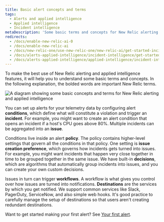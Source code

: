 ```yaml
---
title: Basic alert concepts and terms
tags:
  - Alerts and applied intelligence
  - Applied intelligence
  - Incident intelligence
metaDescription: 'Some basic terms and concepts for New Relic alerting and applied intelligence.'
redirects:
  - /docs/enable-new-relic-ai-0
  - /docs/enable-new-relic-ai
  - /docs/new-relic-one/use-new-relic-one/new-relic-ai/get-started-incident-intelligence
  - /docs/alerts-applied-intelligence/incident-intelligence/get-started-incident-intelligence
  - /docs/alerts-applied-intelligence/applied-intelligence/incident-intelligence/eu-us-datacenters-incident-intelligence
---
```




To make the best use of New Relic alerting and applied intelligence features, it will help you to understand some basic terms and concepts. In the following explanation, the bolded words are important New Relic terms.

<img
  title="A diagram showing some basic concepts and terms for New Relic alerting and applied intelligence"
  alt="A diagram showing some basic concepts and terms for New Relic alerting and applied intelligence"
  src={nraiDecisionsIndex}
/>

You can set up alerts for your telemetry data by configuring alert **conditions**, which define what will constitute a violation and trigger an **incident**. For example, you might want to create an alert condition that opens an incident if a host's CPU goes above 80%. Multiple incidents can be aggregated into an **issue**. 

Conditions live inside an alert **policy**. The policy contains higher-level settings that govern all the conditions in that policy. One setting is **issue creation preference**, which governs how incidents gets turned into issues. For example, you might want incidents that happen very close together in time to be grouped together in the same issue. We have built-in **decisions**, which are algorithms that automatically group incidents into issues, and you can create your own custom decisions. 

Issues in turn can trigger **workflows**. A workflow is what gives you control over how issues are turned into notifications. **Destinations** are the services by which you get notified. We support common services like Slack, PagerDuty, ServiceNow, and also simple web hooks. It's good practice to carefully manage the setup of destinations so that users aren't creating redundant destinations. 

Want to get started making your first alert? See [Your first alert](/docs/alerts-applied-intelligence/new-relic-alerts/get-started/your-first-nrql-condition).
